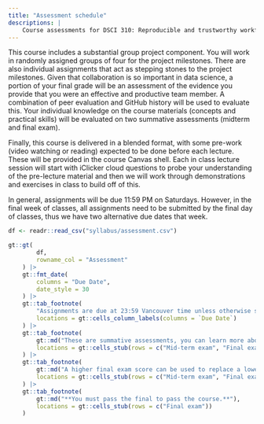 ```yaml
---
title: "Assessment schedule"
descriptions: |
    Course assessments for DSCI 310: Reproducible and trustworthy workflows for data science.
---
```


This course includes a substantial group project component.
You will work in randomly assigned groups of four for the project milestones.
There are also individual assignments
that act as stepping stones to the project milestones.
Given that collaboration is so important in data science,
a portion of your final grade will be an assessment of the evidence you provide
that you were an effective and productive team member.
A combination of peer evaluation
and GitHub history will be used to evaluate this.
Your individual knowledge on the course materials
(concepts and practical skills)
will be evaluated on two summative assessments (midterm and final exam).

Finally, this course is delivered in a blended format,
with some pre-work (video watching or reading)
expected to be done before each lecture.
These will be provided in the course Canvas shell.
Each in class lecture session will start with iClicker cloud
questions to probe your understanding of the pre-lecture material
and then we will work through demonstrations
and exercises in class to build off of this.

In general, assignments will be due 11:59 PM on Saturdays.
However, in the final week of classes,
all assignments need to be submitted by the final day of classes,
thus we have two alternative due dates that week.

```r
df <- readr::read_csv("syllabus/assessment.csv")

gt::gt(
        df,
        rowname_col = "Assessment"
    ) |>
    gt::fmt_date(
        columns = "Due Date",
        date_style = 30
    ) |>
    gt::tab_footnote(
        "Assignments are due at 23:59 Vancouver time unless otherwise stated.",
        locations = gt::cells_column_labels(columns = `Due Date`)
    ) |>
    gt::tab_footnote(
        gt::md("These are summative assessments, you can learn more about them here: <https://www.cmu.edu/teaching/assessment/basics/formative-summative.html>"),
        locations = gt::cells_stub(rows = c("Mid-term exam", "Final exam"))
    ) |>
    gt::tab_footnote(
        gt::md("A higher final exam score can be used to replace a lower midterm exam score."),
        locations = gt::cells_stub(rows = c("Mid-term exam", "Final exam"))
    ) |>
    gt::tab_footnote(
        gt::md("**You must pass the final to pass the course.**"),
        locations = gt::cells_stub(rows = c("Final exam"))
    )

```
